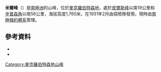 {{coord|67|58|S|61|8|E|source:GNIS|display=title}}

'''米爾峰'''（{{lang-en|Mill Peak}}）是[[南極洲|南極洲]]的山峰，位於[[麥克羅伯特森地|麥克羅伯特森地]]，處於[[皮爾斯峰|皮爾斯峰]]以南19公里和[[辛普森角|辛普森角]]以南56公里，海拔高度1,760米，在1931年2月由探險隊發現，現時由[[南極條約體系|南極條約體系]]管理。

==參考資料==
*{{cite gnis | type = antarid | id = 10011| name = Mill Peak | accessdate = 2013-09-25}}
*{{usgs-gazetteer|id=10011}}

{{DEFAULTSORT:Mill Peak}}
[[Category:麥克羅伯特森地山峰|Category:麥克羅伯特森地山峰]]


{{MacRobertsonLand-geo-stub}}